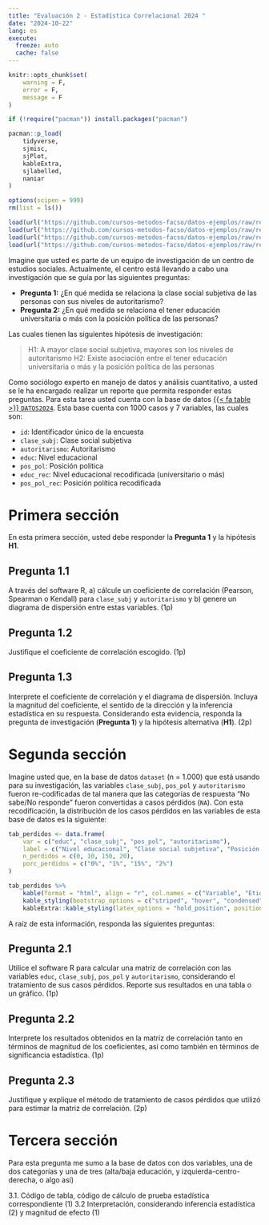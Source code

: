 ```yaml
---
title: "Evaluación 2 - Estadística Correlacional 2024 "
date: "2024-10-22"
lang: es
execute:
  freeze: auto
  cache: false 
---
```


```r
knitr::opts_chunk$set(
    warning = F,
    error = F,
    message = F
)
```

```r
if (!require("pacman")) install.packages("pacman")

pacman::p_load(
    tidyverse,
    sjmisc,
    sjPlot,
    kableExtra,
    sjlabelled,
    naniar
)

options(scipen = 999)
rm(list = ls())
```

```r
load(url("https://github.com/cursos-metodos-facso/datos-ejemplos/raw/refs/heads/main/dataset1.RData"))
load(url("https://github.com/cursos-metodos-facso/datos-ejemplos/raw/refs/heads/main/dataset2.RData"))
load(url("https://github.com/cursos-metodos-facso/datos-ejemplos/raw/refs/heads/main/dataset3.RData"))
load(url("https://github.com/cursos-metodos-facso/datos-ejemplos/raw/refs/heads/main/dataset4.RData"))
```

Imagine que usted es parte de un equipo de investigación de un centro de estudios sociales. Actualmente, el centro está llevando a cabo una investigación que se guía por las siguientes preguntas:

- **Pregunta 1:** ¿En qué medida se relaciona la clase social subjetiva de las personas con sus niveles de autoritarismo?
- **Pregunta 2:** ¿En qué medida se relaciona el tener educación universitaria o más con la posición política de las personas?

Las cuales tienen las siguientes hipótesis de investigación:

> H1: A mayor clase social subjetiva, mayores son los niveles de autoritarismo
> H2: Existe asociación entre el tener educación universitaria o más y la posición política de las personas

Como sociólogo experto en manejo de datos y análisis cuantitativo, a usted se le ha encargado realizar un reporte que permita responder estas preguntas. Para esta tarea usted cuenta con la base de datos [{{< fa table >}} `DATOS2024`](https://github.com/cursos-metodos-facso/datos-ejemplos/raw/refs/heads/main/dataset1.RData). Esta base cuenta con 1000 casos y 7 variables, las cuales son:

  - `id`: Identificador único de la encuesta
  - `clase_subj`: Clase social subjetiva
  - `autoritarismo`: Autoritarismo
  - `educ`: Nivel educacional
  - `pos_pol`: Posición política
  - `educ_rec`: Nivel educacional recodificada (universitario o más)
  - `pos_pol_rec`: Posición política recodificada

# Primera sección

En esta primera sección, usted debe responder la **Pregunta 1** y la hipótesis **H1**.

## Pregunta 1.1

A través del software R, a) cálcule un coeficiente de correlación (Pearson, Spearman o Kendall) para `clase_subj` y `autoritarismo` y b) genere un diagrama de dispersión entre estas variables. (1p)

## Pregunta 1.2 

Justifique el coeficiente de correlación escogido. (1p)

## Pregunta 1.3 

Interprete el coeficiente de correlación y el diagrama de dispersión. Incluya la magnitud del coeficiente, el sentido de la dirección y la inferencia estadística en su respuesta. Considerando esta evidencia, responda la pregunta de investigación (**Pregunta 1**) y la hipótesis alternativa (**H1**). (2p)

# Segunda sección

Imagine usted que, en la base de datos `dataset` (n = 1.000) que está usando para su investigación, las variables `clase_subj`, `pos_pol` y `autoritarismo` fueron re-codificadas de tal manera que las categorías de respuesta "No sabe/No responde" fueron convertidas a casos pérdidos (`NA`). Con esta recodificación, la distribución de los casos pérdidos en las variables de esta base de datos es la siguiente:

```r

tab_perdidos <- data.frame(
    var = c("educ", "clase_subj", "pos_pol", "autoritarismo"),
    label = c("Nivel educacional", "Clase social subjetiva", "Posición política", "Autoritarismo"),
    n_perdidos = c(0, 10, 150, 20),
    porc_perdidos = c("0%", "1%", "15%", "2%")
)

tab_perdidos %>%
    kable(format = "html", align = "r", col.names = c("Variable", "Etiqueta", "n casos perdidos", "% casos perdidos")) %>%
    kable_styling(bootstrap_options = c("striped", "hover", "condensed", "responsive"), full_width = T) %>%
    kableExtra::kable_styling(latex_options = "hold_position", position = "center")
```

A raíz de esta información, responda las siguientes preguntas:

## Pregunta 2.1

Utilice el software R para calcular una matriz de correlación con las variables `educ`, `clase_subj`, `pos_pol` y `autoritarismo`, considerando el tratamiento de sus casos pérdidos. Reporte sus resultados en una tabla o un gráfico. (1p)

## Pregunta 2.2

Interprete los resultados obtenidos en la matriz de correlación tanto en términos de magnitud de los coeficientes, así como también en términos de significancia estadística. (1p)

## Pregunta 2.3

Justifique y explique el método de tratamiento de casos pérdidos que utilizó para estimar la matriz de correlación. (2p)

# Tercera sección

Para esta pregunta me sumo a la base de datos con dos variables, una de dos categorías y una de tres (alta/baja educación, y izquierda-centro-derecha, o algo así)

3.1. Código de tabla, código de cálculo  de prueba estadística correspondiente (1)
3.2 Interpretación, considerando inferencia estadística (2) y magnitud de efecto  (1)

